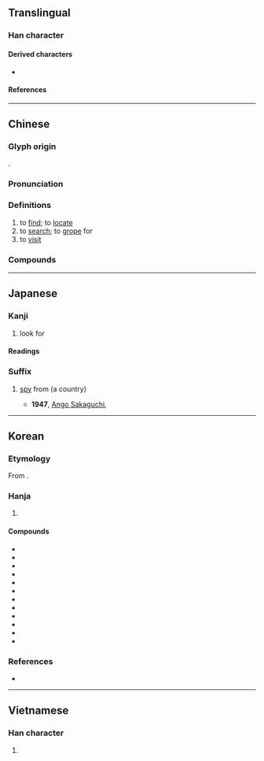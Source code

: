 {{also|深}}
{{character info}}
==Translingual==

===Han character===
{{Han char|rn=64|rad=手|as=08|sn=11|four=57094|canj=QBCD|ids=⿰扌罙}}

====Derived characters====
* {{l|mul|[[𠽄]]}}

====References====
{{Han ref|kx=0438.140|dkj=12276|dj=0788.120|hdz=31907.060|uh=63A2}}

----

==Chinese==
{{zh-forms|alt=𢲘}}

===Glyph origin===
{{Han etym}}
{{Han compound|手|alt1=扌|t1=hand|𥥍|ls=psc|c1=s|c2=p}}.

===Pronunciation===
{{zh-pron
|m=tàn
|c=taam3,taam1
|h=pfs=tâm/tham
|md=tăng
|mn=ml,jj,tw:thàm/tw:tham
|mn-t=tam3
|w=2thoe
|mc=y
|oc=y
|cat=v
}}

===Definitions===
{{zh-hanzi}}

# to [[find]]; to [[locate]]
# to [[search]]; to [[grope]] for
# to [[visit]]

===Compounds===
{{zh-der|偵探小說|伸頭探腦|巴頭探腦|密探|包探|哨探|伺探|偵探|刺探|一探究竟|太空探險|勘探|四郎探母|喝探|探悉|探看|探陰山|探班|探訪|探丸|探檢|探幽索隱|扒頭探腦|樂探|探騎|探子|探查|祕探|探花|探本溯源|探身子|探花郎|探驪獲珠|探消息|探詢|探題|探海|探驪得珠|探奧索隱|探信|探馬|探賾索微|探勘|探刺|探軍人|探淵索珠|探喪|探照燈|探親家|探鉤|探尋勝跡|探視|探湯|探春之宴|探賾索隱|探測|探察|探鬮|探望|探囊胠篋|探竿影草|探底|探軍|探頭探腦|探源|探親|探戈|探虎口|研幾探賾|探細人|探房|探幽窮賾|探路|眺探|探知|探身|探囊|探尋|狗探湯|探頭舒腦|探事人|探討|探春|探友|探聽|探傷|探口風|探索|探究|探囊取物|打探|探腰|探險|暗探|探花宴|探先|探頭|探頭縮腦|探監|探風聲|探問|探爪兒|探病|探求|星探|探取|探籌|探個究竟|探險家|探礦|探異玩奇|探測船|探本窮源|探手|探奇訪勝|探奇窮異|探員|探口氣|探候|踅探|遙感探測|討探|鑽探|體探|試探|窺探|細探人|迴聲探測|警探|深探海|探海轉}}

{{zh-cat|Elementary}}

----

==Japanese==

===Kanji===
{{ja-kanji|grade=6|rs=手08}}

# look for

====Readings====
{{ja-readings
|goon=とん<とん<とむ
|kanon=たん<たん<たむ
|kun=さが-す, さぐ-る
}}

===Suffix===
{{ja-pos|suffix|たん}}
# {{lb|ja|archaic}} [[spy]] from (a country)
#* '''1947''', [[w:Ango Sakaguchi|Ango Sakaguchi]], {{lang|ja|『二十七歳』}}
#*: {{ja-usex|独%'''探''' の ケンギ を 受けて、大%正 五%年 だか に 国%外 退%去 を 命じられた と いう。|^どく%-'''たん''' の けんぎ を うけて、^たい%しょう ご%-ねん だか に こく%がい たい%きょ を めいじられた と いう。|[He was] accused of being a German '''spy''' and was officially deported in some time around 1916, as the story goes.}}
----

==Korean==

===Etymology===
From {{der|ko|ltc|-}} {{ltc-l|探}}. {{hanja-hunmong|탐|tham|雜語}}

===Hanja===
{{ko-hanja-search}}
{{ko-hanja|찾다|찾을|탐}}

# {{hanja form of|탐|[[search]]}}

====Compounds====
{{der-top3|Compounds}}
* {{ko-l|탐구|探究}}
* {{ko-l|탐사|探査}}
* {{ko-l|탐색|探索}}
* {{ko-l|탐문|探問}}
* {{ko-l|탐방|探訪}}
* {{ko-l|탐지|探知}}
* {{ko-l|탐험|探險}}
* {{ko-l|염탐|廉探}}
* {{ko-l|탐구|探求}}
* {{ko-l|정탐|偵探}}
* {{ko-l|탐정|探偵}}
* {{ko-l|시탐|試探}}
{{der-bottom}}

===References===
* {{R:hanjadoc|4049}}

----

==Vietnamese==

===Han character===
{{vi-readings|reading=thám, phăm, thăm, thớm, xăm, xom, tham|rs=手08}}

# {{rfdef|vi|sort=手08}}